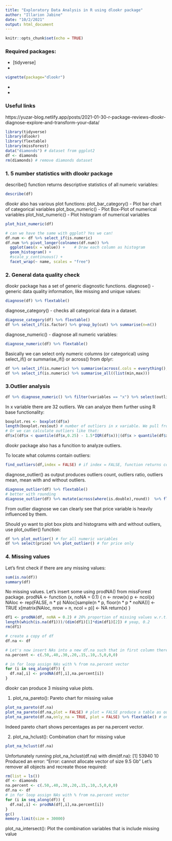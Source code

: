 ---
title: "Exploratory Data Analysis in R using dlookr package"
author: "Illarion Jabine"
date: "10/2/2021"
output: html_document
---

```{r setup, include=FALSE}
knitr::opts_chunk$set(echo = TRUE)
```

### Required packages:

* [tidyverse]
* [dlookr]: Tools for Data Diagnosis, Exploration, Transformation
```{r}
vignette(package="dlookr")
```

* [flextable]: Functions for Tabular Reporting. Makes an output prettier.
* [missForest]: prodNA() function

### Useful links
https://yuzar-blog.netlify.app/posts/2021-01-30-r-package-reviews-dlookr-diagnose-explore-and-transform-your-data/

```{r Loading libraries and data}
library(tidyverse)
library(dlookr)
library(flextable)
library(missForest)
data("diamonds") # dataset from ggplot2
df <- diamonds
rm(diamonds) # remove diamonds dataset
```

### 1. 5 number statistics with dlookr package

describe() function returns descriptive statistics of all numeric variables:
```{r}
describe(df)
```

dlookr also has various plot functions:
plot_bar_category() - Plot bar chart of categorical variables
plot_box_numeric() - Plot Box-Plot of numerical variables
plot_hist_numeric() - Plot histogram of numerical variables
```{r}
plot_hist_numeric(df)

# can we have the same with ggplot? Yes we can!
df.num <- df %>% select_if(is.numeric) 
df.num %>% pivot_longer(colnames(df.num)) %>%
  ggplot(aes(x = value)) +    # Draw each column as histogram
  geom_histogram() + 
  #scale_y_continuous() +
  facet_wrap(~ name, scales = "free")

```


### 2. General data quality check

dlookr package has a set of generic diagnostic functions.
diagnose() - generic data quality information, like missing and unique values:
```{r}
diagnose(df) %>% flextable()
```
diagnose_category() - checks all categorical data in a dataset.
```{r}
diagnose_category(df) %>% flextable()
df %>% select_if(is.factor) %>% group_by(cut) %>% summarise(n=n())
```
diagnose_numeric() - diagnose all numeric variables:
```{r}
diagnose_numeric(df) %>% flextable()
```
Basically we can select only numeric columns (or categorical) using select_if() or summarise_if() or across() from dplyr:
```{r}
df %>% select_if(is.numeric) %>% summarise(across(.cols = everything(),list(min = min, mean = mean, median = median), .names = "{.col}.{.fn}"))
df %>% select_if(is.numeric) %>% summarise_all((list(min,max)))
```


### 3.Outlier analysis

```{r}
df %>% diagnose_numeric() %>% filter(variables == "x") %>% select(outlier) 
```

In x variable there are 32 outliers. We can analyze them further using R base functionality:

```{r}
boxplot.res <- boxplot(df$x)
length(boxplot.res$out) # number of outliers in x variable. We pull from an object created by boxplot() function. Very handy.
# Or we can calculate outliers like that:
df$x[(df$x < quantile(df$x,0.25) - 1.5*IQR(df$x))|(df$x > quantile(df$x,0.75) +1.5*IQR(df$x))]

```

dlookr package also has a funcition to analyze outliers.

To locate what columns contain outliers:
```{r}
find_outliers(df,index = FALSE) # if index = FALSE, function returns column names.
```

diagnose_outlier() as output produces outliers count, outliers ratio, outliers mean, mean with and without outliers.

```{r}
diagnose_outlier(df) %>% flextable()
# better with rounding 
diagnose_outlier(df) %>% mutate(across(where(is.double),round))  %>% flextable()
```
From outlier diagnose we can clearly see that price variable is heavily influenced by them.

Should yo want to plot box plots and histograms with and without outliers, use plot_outlier() function:
```{r}
df %>% plot_outlier() # for all numeric variables
df %>% select(price) %>% plot_outlier() # for price only
```

### 4. Missing values

Let's first check if there are any missing values:
```{r}
sum(is.na(df))
summary(df)
```

No missing values. Let's insert some using prodNA() from missForest package.
prodNA <-
function (x, noNA = 0.1) 
{
    n <- nrow(x)
    p <- ncol(x)
    NAloc <- rep(FALSE, n * p)
    NAloc[sample(n * p, floor(n * p * noNA))] <- TRUE
    x[matrix(NAloc, nrow = n, ncol = p)] <- NA
    return(x)
}
```{r}
df1 <- prodNA(df, noNA = 0.2) # 20% proportion of missing values w.r.t. the number of entries of 'x'.
length(which(is.na(df1)))/(dim(df1)[1]*dim(df1)[2]) # yeap, 0.2
rm(df1)

# create a copy of df
df.na <- df 

# Let's now insert NAs into a new df.na such that in first column there are 50 % NAs, in second column - 40 %, etc. For that we construct a vector of NAs %:
na.percent <- c(.50,.40,.30,.20,.15,.10,.5,0,0,0)

# in for loop assign NAs with % from na.percent vector
for (i in seq_along(df)) {
  df.na[,i] <- prodNA(df[,i],na.percent[i])
}
```
dlookr can produce 3 missing value plots.

1. plot_na_pareto():	Pareto chart for missing value
```{r}
plot_na_pareto(df.na)
plot_na_pareto(df.na,plot = FALSE) # plot = FALSE produce a table as output.
plot_na_pareto(df.na,only_na = TRUE, plot = FALSE) %>% flextable() # only shows columns with NAs
```
Indeed pareto chart shows percentages as per na.percent vector.

2. plot_na_hclust():	Combination chart for missing value
```{r}
plot_na_hclust(df.na)
```
Unfortunately running plot_na_hclust(df.na) with dim(df.na):
[1] 53940    10
Produced an error: "Error: cannot allocate vector of size 9.5 Gb"
Let's remover all objects and recreate those required:
```{r}
rm(list = ls())
df <- diamonds
na.percent <- c(.50,.40,.30,.20,.15,.10,.5,0,0,0)
df.na <- df 
# in for loop assign NAs with % from na.percent vector
for (i in seq_along(df)) {
  df.na[,i] <- prodNA(df[,i],na.percent[i])
}
gc()
memory.limit(size = 30000)
```




plot_na_intersect():	Plot the combination variables that is include missing value